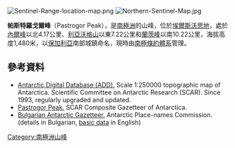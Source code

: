 [[Image:Sentinel-Range-location-map.png|thumb]]
[[Image:Northern-Sentinel-Map.jpg|thumb]]

{{coord|77|23|38|S|86|01|27|W|display=title}}

'''帕斯特羅戈爾峰'''（Pastrogor Peak），是[[南極洲|南極洲]]的山峰，位於[[埃爾斯沃思地|埃爾斯沃思地]]，處於[[內爾峰|內爾峰]]以北4.17公里、[[利亞沃格山|利亞沃格山]]以東7.22公里和[[蘭茨峰|蘭茨峰]]以南10.22公里，海拔高度1,480米，以[[保加利亞|保加利亞]]南部城鎮命名，現時由[[南極條約體系|南極條約體系]]管理。

==參考資料==
* [http://www.add.scar.org Antarctic Digital Database (ADD).] {{Wayback|url=http://www.add.scar.org/ |date=20170305000653 }} Scale 1:250000 topographic map of Antarctica. Scientific Committee on Antarctic Research (SCAR). Since 1993, regularly upgraded and updated.
* [http://data.aad.gov.au/aadc/gaz/scar/display_name.cfm?gaz_id=137827 Pastrogor Peak.] {{Wayback|url=http://data.aad.gov.au/aadc/gaz/scar/display_name.cfm?gaz_id=137827 |date=20140203110031 }} SCAR Composite Gazetteer of Antarctica.
* [http://apcbg.org/gazet-bg.doc Bulgarian Antarctic Gazetteer.] {{Wayback|url=http://apcbg.org/gazet-bg.doc |date=20160206203828 }} Antarctic Place-names Commission. (details in Bulgarian, [http://apcbg.org/gazet.htm basic data] {{Wayback|url=http://apcbg.org/gazet.htm |date=20160304071225 }} in English)

{{DEFAULTSORT:Pastrogor Peak}}
[[Category:南極洲山峰|Category:南極洲山峰]]


{{EllsworthLand-geo-stub}}